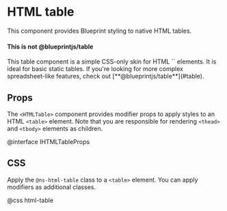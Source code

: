 # HTML table

This component provides Blueprint styling to native HTML tables.

<div class="@ns-callout @ns-intent-primary @ns-icon-info-sign">
    <h4 class="@ns-heading">This is not @blueprintjs/table</h4>
    This table component is a simple CSS-only skin for HTML `<table>` elements.
    It is ideal for basic static tables. If you're looking for more complex
    spreadsheet-like features, check out [**@blueprintjs/table**](#table).
</div>

## Props

The `<HTMLTable>` component provides modifier props to apply styles to an HTML
`<table>` element. Note that you are responsible for rendering `<thead>` and
`<tbody>` elements as children.

@interface IHTMLTableProps

## CSS

Apply the `@ns-html-table` class to a `<table>` element. You can apply modifiers as additional classes.

@css html-table
